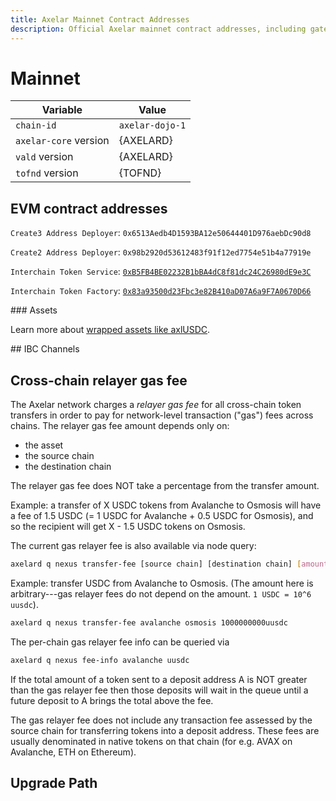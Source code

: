 ```yaml
---
title: Axelar Mainnet Contract Addresses
description: Official Axelar mainnet contract addresses, including gateways and tokens across supported blockchains. Use this reference for secure cross-chain integration.
---
```


# Mainnet



| Variable              | Value           |
| --------------------- | --------------- |
| `chain-id`            | `axelar-dojo-1` |
| `axelar-core` version | {AXELARD} |
| `vald` version        | {AXELARD} |
| `tofnd` version       | {TOFND} |

## EVM contract addresses

<div className="flex flex-col gap-10 mt-4">
  
<EVMChains client:only/>
<div>
 
`Create3 Address Deployer`: `0x6513Aedb4D1593BA12e50644401D976aebDc90d8`

`Create2 Address Deployer`: `0x98b2920d53612483f91f12ed7754e51b4a77919e`

`Interchain Token Service`: [`0xB5FB4BE02232B1bBA4dC8f81dc24C26980dE9e3C`](https://etherscan.io/address/0xB5FB4BE02232B1bBA4dC8f81dc24C26980dE9e3C)

`Interchain Token Factory`: [`0x83a93500d23Fbc3e82B410aD07A6a9F7A0670D66`](https://etherscan.io/address/0x83a93500d23Fbc3e82B410aD07A6a9F7A0670D66)
</div>
</div>

<div className="space-y-1 mt-4">
  ### Assets 
  
  Learn more about [wrapped assets like axlUSDC](/learn/axlusdc).

  <EVMAssets client:only environment="mainnet" />
</div>

<div className="space-y-1 mt-4">
  ## IBC Channels
  <IBCChannels client:only environment="mainnet" />
</div>

## Cross-chain relayer gas fee

The Axelar network charges a _relayer gas fee_ for all cross-chain token transfers in order to pay for network-level transaction ("gas") fees across chains.
The relayer gas fee amount depends only on:

- the asset
- the source chain
- the destination chain

<Callout emoji="💡">
  The relayer gas fee does NOT take a percentage from the transfer amount.
</Callout>

<div className="space-y-1 mt-4">
  <TransferFeeCalculator client:only environment="mainnet" />
</div>

Example: a transfer of X USDC tokens from Avalanche to Osmosis will have a fee of 1.5 USDC (= 1 USDC for Avalanche + 0.5 USDC for Osmosis),
and so the recipient will get X - 1.5 USDC tokens on Osmosis.

The current gas relayer fee is also available via node query:

```bash
axelard q nexus transfer-fee [source chain] [destination chain] [amount]
```

Example: transfer USDC from Avalanche to Osmosis. (The amount here is arbitrary---gas relayer fees do not depend on the amount. `1 USDC = 10^6 uusdc`).

```bash
axelard q nexus transfer-fee avalanche osmosis 1000000000uusdc
```

The per-chain gas relayer fee info can be queried via

```bash
axelard q nexus fee-info avalanche uusdc
```

If the total amount of a token sent to a deposit address A is NOT greater than the gas relayer fee
then those deposits will wait in the queue until a future deposit to A brings the total above the fee.

The gas relayer fee does not include any transaction fee assessed by the source chain for transferring tokens into a deposit address. These fees are usually denominated in native tokens on that chain (for e.g. AVAX on Avalanche, ETH on Ethereum).

## Upgrade Path





<UpgradePath />





